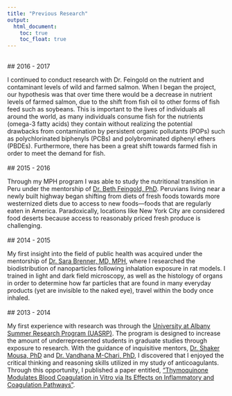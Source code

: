 ```yaml
---
title: "Previous Research"
output:
  html_document:
    toc: true
    toc_float: true
---
```

<br>
## 2016 - 2017

I continued to conduct research with Dr. Feingold on the nutrient and contaminant levels of wild and farmed salmon. When I began the project, our hypothesis was that over time there would be a decrease in nutrient levels of farmed salmon, due to the shift from fish oil to other forms of fish feed such as soybeans. This is important to the lives of individuals all around the world, as many individuals consume fish for the nutrients (omega-3 fatty acids) they contain without realizing the potential drawbacks from contamination by persistent organic pollutants (POPs) such as polychlorinated biphenyls (PCBs) and polybrominated diphenyl ethers (PBDEs). Furthermore, there has been a great shift towards farmed fish in order to meet the demand for fish. 
<br>
<br>
## 2015 - 2016

Through my MPH program I was able to study the nutritional transition in Peru under the mentorship of [Dr. Beth Feingold, PhD](http://www.albany.edu/sph/57616.php). Peruvians living near a newly built highway began shifting from diets of fresh foods towards more westernized diets due to access to new foods—foods that are regularly eaten in America. Paradoxically, locations like New York City are considered food deserts because access to reasonably priced fresh produce is challenging.
<br>
<br>
## 2014 - 2015

My first insight into the field of public health was acquired under the mentorship of [Dr. Sara Brenner, MD, MPH](https://sunypoly.edu/research/team-brenner/people.html), where I researched the biodistribution of nanoparticles following inhalation exposure in rat models. I trained in light and dark field microscopy, as well as the histology of organs in order to determine how far particles that are found in many everyday products (yet are invisible to the naked eye), travel within the body once inhaled. 
<br>
<br>
## 2013 - 2014

My first experience with research was through the [University at Albany Summer Research Program (UASRP)](http://www.albany.edu/oaae/uasrp.shtml). The program is designed to increase the amount of underrepresented students in graduate studies through exposure to research. With the guidance of inquisitive mentors, [Dr. Shaker Mousa, PhD](https://pri-albany.org/pri-staff/shaker-a-mousa-phd-mba-facc-facb/) and [Dr. Vandhana M-Chari, PhD](https://pri-albany.org/pri-staff/vandhana-m-chari-phd/), I discovered that I enjoyed the critical thinking and reasoning skills utilized in my study of anticoagulants. Through this opportunity, I published a paper entitled, ["Thymoquinone Modulates Blood Coagulation in Vitro via Its Effects on Inflammatory and Coagulation Pathways"](https://www.ncbi.nlm.nih.gov/pubmed/27043539). 
